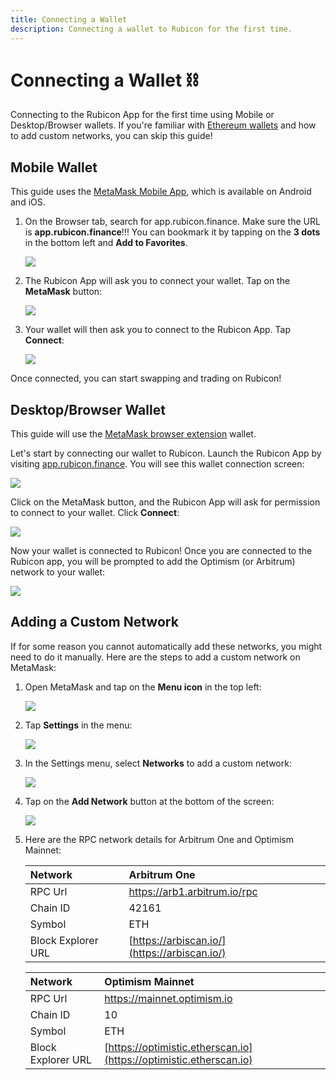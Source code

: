 ```yaml
---
title: Connecting a Wallet
description: Connecting a wallet to Rubicon for the first time.
---
```


# Connecting a Wallet ⛓️

Connecting to the Rubicon App for the first time using Mobile or Desktop/Browser wallets. If you're familiar with [Ethereum wallets](https://ethereum.org/en/wallets/) and how to add custom networks, you can skip this guide!

## Mobile Wallet

This guide uses the [MetaMask Mobile App](https://metamask.io/), which is available on Android and iOS.

1.  On the Browser tab, search for app.rubicon.finance. Make sure the URL is **app.rubicon.finance**!!! You can bookmark it by tapping on the **3 dots** in the bottom left and **Add to Favorites**.

    ![](</assets/MMBrowser.png>)

2.  The Rubicon App will ask you to connect your wallet. Tap on the **MetaMask** button:

    ![](</assets/RBKit_WalletFlow.png>)

3.  Your wallet will then ask you to connect to the Rubicon App. Tap **Connect**:

    ![](</assets/RBKit_ConnectFlow.png>)

Once connected, you can start swapping and trading on Rubicon!

## Desktop/Browser Wallet

This guide will use the [MetaMask browser extension](https://metamask.io/) wallet.

Let's start by connecting our wallet to Rubicon. Launch the Rubicon App by visiting [app.rubicon.finance](https://app.rubicon.finance/). You will see this wallet connection screen:

![](</assets/RBKit_WebFlow.png>)

Click on the MetaMask button, and the Rubicon App will ask for permission to connect to your wallet. Click **Connect**:

![](</assets/MMConnectRequest.png>)

Now your wallet is connected to Rubicon! Once you are connected to the Rubicon app, you will be prompted to add the Optimism (or Arbitrum) network to your wallet:

![](</assets/MMAddOPMainnet.png>)

## Adding a Custom Network

If for some reason you cannot automatically add these networks, you might need to do it manually. Here are the steps to add a custom network on MetaMask:

1.  Open MetaMask and tap on the **Menu icon** in the top left:

    ![](</assets/MMTopBar.png>)

2.  Tap **Settings** in the menu:

    ![](</assets/MMSettings.png>)

3.  In the Settings menu, select **Networks** to add a custom network:

    ![](</assets/MMCustomNetworks.png>)

4.  Tap on the **Add Network** button at the bottom of the screen:

    ![](</assets/MMAddNetwork.png>)

5.  Here are the RPC network details for Arbitrum One and Optimism Mainnet:

    | Network            | Arbitrum One |
    | :----------------- | :------- |
    | RPC Url            | https://arb1.arbitrum.io/rpc |
    | Chain ID           | 42161 |
    | Symbol             | ETH |
    | Block Explorer URL | [https://arbiscan.io/](https://arbiscan.io/) |

    | Network            | Optimism Mainnet |
    | :----------------- | :------- |
    | RPC Url            | https://mainnet.optimism.io |
    | Chain ID           | 10 |
    | Symbol             | ETH |
    | Block Explorer URL | [https://optimistic.etherscan.io](https://optimistic.etherscan.io) |
